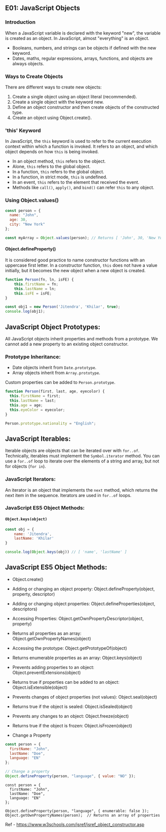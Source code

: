 ## E01: JavaScript Objects

### Introduction

When a JavaScript variable is declared with the keyword "new", the variable is created as an object. In JavaScript, almost "everything" is an object.

- Booleans, numbers, and strings can be objects if defined with the new keyword.
- Dates, maths, regular expressions, arrays, functions, and objects are always objects.

### Ways to Create Objects

There are different ways to create new objects:

1. Create a single object using an object literal (recommended).
2. Create a single object with the keyword new.
3. Define an object constructor and then create objects of the constructed type.
4. Create an object using Object.create().

### 'this' Keyword

In JavaScript, the `this` keyword is used to refer to the current execution context within which a function is invoked. It refers to an object, and which object depends on how `this` is being invoked.

- In an object method, `this` refers to the object.
- Alone, `this` refers to the global object.
- In a function, `this` refers to the global object.
- In a function, in strict mode, `this` is undefined.
- In an event, `this` refers to the element that received the event.
- Methods like `call()`, `apply()`, and `bind()` can refer `this` to any object.

### Using Object.values()

```javascript
const person = {
  name: "John",
  age: 30,
  city: "New York"
};

const myArray = Object.values(person); // Returns [ 'John', 30, 'New York' ]

```

#### Object.defineProperty()

It is considered good practice to name constructor functions with an uppercase first letter. In a constructor function, `this` does not have a value initially, but it becomes the new object when a new object is created.

```javascript
function Person(fn, ln, isFE) {
    this.firstName = fn;
    this.lastName = ln;
    this.isFE = isFE;
}

const obj1 = new Person('Jitendra', 'Khilar', true);
console.log(obj1);

```






## JavaScript Object Prototypes:

All JavaScript objects inherit properties and methods from a prototype. We cannot add a new property to an existing object constructor.

### Prototype Inheritance:

- Date objects inherit from `Date.prototype`.
- Array objects inherit from `Array.prototype`.

Custom properties can be added to `Person.prototype`.

```javascript
function Person(first, last, age, eyecolor) {
  this.firstName = first;
  this.lastName = last;
  this.age = age;
  this.eyeColor = eyecolor;
}

Person.prototype.nationality = "English";

```

## JavaScript Iterables:

Iterable objects are objects that can be iterated over with `for..of`. Technically, iterables must implement the `Symbol.iterator` method. You can use a `for..of` loop to iterate over the elements of a string and array, but not for objects (`for in`).

### JavaScript Iterators:

An iterator is an object that implements the `next` method, which returns the next item in the sequence. Iterators are used in `for..of` loops.

### JavaScript ES5 Object Methods:

#### `Object.keys(object)`

```javascript
const obj = {
    name: 'Jitendra',
    lastName: 'Khilar'
}

console.log(Object.keys(obj)) // [ 'name', 'lastName' ]

```

## JavaScript ES5 Object Methods:

* Object.create()

* Adding or changing an object property: Object.defineProperty(object, property, descriptor)

* Adding or changing object properties: Object.defineProperties(object, descriptors)

* Accessing Properties: Object.getOwnPropertyDescriptor(object, property)

* Returns all properties as an array: Object.getOwnPropertyNames(object)

* Accessing the prototype: Object.getPrototypeOf(object)

* Returns enumerable properties as an array: Object.keys(object)

* Prevents adding properties to an object: Object.preventExtensions(object)

* Returns true if properties can be added to an object: Object.isExtensible(object)

* Prevents changes of object properties (not values): Object.seal(object)

* Returns true if the object is sealed: Object.isSealed(object)

* Prevents any changes to an object: Object.freeze(object)

* Returns true if the object is frozen: Object.isFrozen(object)

* Change a Property

```javascript
const person = {
  firstName: "John",
  lastName: "Doe",
  language: "EN"
};

// Change a property
Object.defineProperty(person, "language", { value: "NO" });

```

```
const person = {
  firstName: "John",
  lastName: "Doe",
  language: "EN"
};

Object.defineProperty(person, "language", { enumerable: false });
Object.getOwnPropertyNames(person);  // Returns an array of properties

```



Ref - https://www.w3schools.com/jsref/jsref_object_constructor.asp